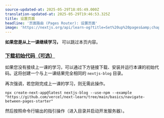 ```yaml
---
source-updated-at: 2025-05-29T18:05:49.000Z
translation-updated-at: 2025-05-29T19:46:53.325Z
title: 设置页面
headline: '页面路由 (Pages Router): 设置页面'
image: 'https://nextjs.org/api/learn-og?title=Set%20up%20pages&amp;chapter=5'
---
```


**如果您是从上一课继续学习，** 可以跳过本页内容。

### [下载初始代码（可选）](#下载初始代码-optional)

如果您没有接续上一课的学习，可以通过下方链接下载、安装并运行本课的初始代码。这将创建一个与上一课结果完全相同的 `nextjs-blog` 目录。

再次强调，若您刚完成上一课的学习，则无需此操作。

```
npx create-next-app@latest nextjs-blog --use-npm --example "https://github.com/vercel/next-learn/tree/main/basics/navigate-between-pages-starter"
```

然后按照命令行输出的指引操作（进入目录并启动开发服务器）。